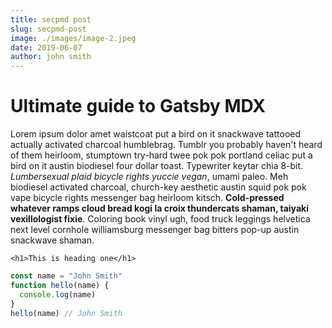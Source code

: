 ```yaml
---
title: secpmd post
slug: secpmd-post
image: ./images/image-2.jpeg
date: 2019-06-07
author: john smith
---
```



# Ultimate guide to Gatsby MDX

Lorem ipsum dolor amet waistcoat put a bird on it snackwave tattooed actually activated charcoal humblebrag. Tumblr you probably haven't heard of them heirloom, stumptown try-hard twee pok pok portland celiac put a bird on it austin biodiesel four dollar toast. Typewriter keytar chia 8-bit. _Lumbersexual plaid bicycle rights yuccie vegan_, umami paleo. Meh biodiesel activated charcoal, church-key aesthetic austin squid pok pok vape bicycle rights messenger bag heirloom kitsch. **Cold-pressed whatever ramps cloud bread kogi la croix thundercats shaman, taiyaki vexillologist fixie**. Coloring book vinyl ugh, food truck leggings helvetica next level cornhole williamsburg messenger bag bitters pop-up austin snackwave shaman.

`<h1>This is heading one</h1>`

<Counter />

<div className="code">

```javascript
const name = "John Smith"
function hello(name) {
  console.log(name)
}
hello(name) // John Smith
```

</div>
